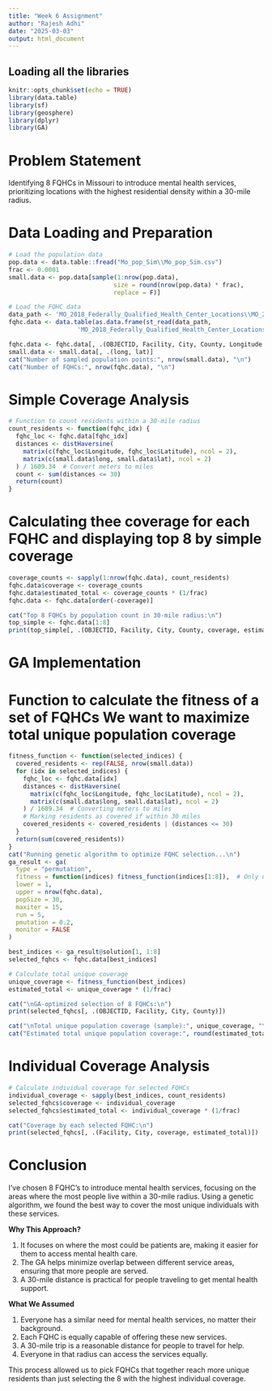 ---
title: "Week 6 Assignment"
author: "Rajesh Adhi"
date: "2025-03-03"
output: html_document
---
## Loading all the libraries
```{r setup, include=FALSE}
knitr::opts_chunk$set(echo = TRUE)
library(data.table)
library(sf)
library(geosphere)
library(dplyr)
library(GA)
```

# Problem Statement
Identifying 8 FQHCs in Missouri to introduce mental health services, prioritizing locations with the highest residential density within a 30-mile radius.

# Data Loading and Preparation

```{r load-data}
# Load the population data
pop.data <- data.table::fread("Mo_pop_Sim\\Mo_pop_Sim.csv")
frac <- 0.0001
small.data <- pop.data[sample(1:nrow(pop.data),
                             size = round(nrow(pop.data) * frac),
                             replace = F)]

# Load the FQHC data
data_path <- 'MO_2018_Federally_Qualified_Health_Center_Locations\\MO_2018_Federally_Qualified_Health_Center_Locations\\MO_2018_Federally_Qualified_Health_Center_Locations.shp'
fqhc.data <- data.table(as.data.frame(st_read(data_path,
                   'MO_2018_Federally_Qualified_Health_Center_Locations')))

fqhc.data <- fqhc.data[, .(OBJECTID, Facility, City, County, Longitude, Latitude)]
small.data <- small.data[, .(long, lat)]
cat("Number of sampled population points:", nrow(small.data), "\n")
cat("Number of FQHCs:", nrow(fqhc.data), "\n")
```

# Simple Coverage Analysis

```{r}
# Function to count residents within a 30-mile radius
count_residents <- function(fqhc_idx) {
  fqhc_loc <- fqhc.data[fqhc_idx]
  distances <- distHaversine(
    matrix(c(fqhc_loc$Longitude, fqhc_loc$Latitude), ncol = 2),
    matrix(c(small.data$long, small.data$lat), ncol = 2)
  ) / 1609.34  # Convert meters to miles
  count <- sum(distances <= 30)
  return(count)
}
```

# Calculating thee coverage for each FQHC and displaying top 8 by simple coverage
```{r}
coverage_counts <- sapply(1:nrow(fqhc.data), count_residents)
fqhc.data$coverage <- coverage_counts
fqhc.data$estimated_total <- coverage_counts * (1/frac)
fqhc.data <- fqhc.data[order(-coverage)]

cat("Top 8 FQHCs by population count in 30-mile radius:\n")
top_simple <- fqhc.data[1:8]
print(top_simple[, .(OBJECTID, Facility, City, County, coverage, estimated_total)])
```

# GA Implementation
# Function to calculate the fitness of a set of FQHCs We want to maximize total unique population coverage
```{r}
fitness_function <- function(selected_indices) {
  covered_residents <- rep(FALSE, nrow(small.data))
  for (idx in selected_indices) {
    fqhc_loc <- fqhc.data[idx]
    distances <- distHaversine(
      matrix(c(fqhc_loc$Longitude, fqhc_loc$Latitude), ncol = 2),
      matrix(c(small.data$long, small.data$lat), ncol = 2)
    ) / 1609.34  # Converting meters to miles
    # Marking residents as covered if within 30 miles
    covered_residents <- covered_residents | (distances <= 30)
  }
  return(sum(covered_residents))
}
cat("Running genetic algorithm to optimize FQHC selection...\n")
ga_result <- ga(
  type = "permutation",
  fitness = function(indices) fitness_function(indices[1:8]),  # Only use first 8 indices
  lower = 1,
  upper = nrow(fqhc.data),
  popSize = 30,
  maxiter = 15,
  run = 5,
  pmutation = 0.2,
  monitor = FALSE
)
```

```{r}
best_indices <- ga_result@solution[1, 1:8]
selected_fqhcs <- fqhc.data[best_indices]

# Calculate total unique coverage
unique_coverage <- fitness_function(best_indices)
estimated_total <- unique_coverage * (1/frac)

cat("\nGA-optimized selection of 8 FQHCs:\n")
print(selected_fqhcs[, .(OBJECTID, Facility, City, County)])

cat("\nTotal unique population coverage (sample):", unique_coverage, "\n")
cat("Estimated total unique population coverage:", round(estimated_total), "\n")
```

# Individual Coverage Analysis
```{r individual-coverage}
# Calculate individual coverage for selected FQHCs
individual_coverage <- sapply(best_indices, count_residents)
selected_fqhcs$coverage <- individual_coverage
selected_fqhcs$estimated_total <- individual_coverage * (1/frac)

cat("Coverage by each selected FQHC:\n")
print(selected_fqhcs[, .(Facility, City, coverage, estimated_total)])
```

# Conclusion

I've chosen 8 FQHC's to introduce mental health services, focusing on the areas where the most people live within a 30-mile radius. Using a genetic algorithm, we found the best way to cover the most unique individuals with these services.

**Why This Approach?**

1. It focuses on where the most could be patients are, making it easier for them to access mental health care.
2. The GA helps minimize overlap between different service areas, ensuring that more people are served.
3. A 30-mile distance is practical for people traveling to get mental health support.

**What We Assumed**

1. Everyone has a similar need for mental health services, no matter their background.
2. Each FQHC is equally capable of offering these new services.
3. A 30-mile trip is a reasonable distance for people to travel for help.
4. Everyone in that radius can access the services equally.

This process allowed us to pick FQHCs that together reach more unique residents than just selecting the 8 with the highest individual coverage.
